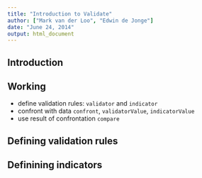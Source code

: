 ```yaml
---
title: "Introduction to Validate"
author: ["Mark van der Loo", "Edwin de Jonge"]
date: "June 24, 2014"
output: html_document
---
```


## Introduction


## Working

- define validation rules: `validator` and `indicator`
- confront with data `confront`, `validatorValue`, `indicatorValue`
- use result of confrontation `compare`

## Defining validation rules

## Definining indicators
